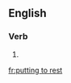 ==English==

===Verb===
{{head|en}}

# {{present participle of|put to rest|lang=en}}

[[fr:putting to rest]]